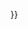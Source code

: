 {{SAFESUBST:<noinclude />#invoke:Unsubst||date=__DATE__ |$B=<!--{{Title missing}} begin-->{{Fix
| link  = Wikipedia:列明来源
| text  = 标题{{#ifeq:{{{partial|}}}|yes|不完整|缺失}}
| title = 请提供该作品的完整标题
| date  = {{{date|}}}
| cat   = <!--[[Category:All articles with broken citations]]-->
| cat-date = <!--Category:Articles with broken citations-->
}}<!--{{Title missing}} end-->}}<noinclude>
{{Documentation}}
</noinclude>